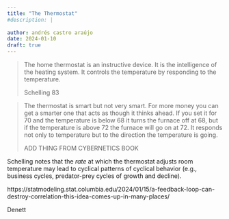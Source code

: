 ```yaml
---
title: "The Thermostat"
#description: |
  
author: andrés castro araújo
date: 2024-01-10
draft: true
---
```


> The home thermostat is an instructive device. It is the intelligence of the heating system. It controls the temperature by responding to the temperature.
>
> Schelling 83


> The thermostat is smart but not very smart. For more money you can get a smarter one that acts as though it thinks
ahead. If you set it for 70 and the temperature is below 68 it
turns the furnace off at 68, but if the temperature is above 72
the furnace will go on at 72. It responds not only to temperature
but to the direction the temperature is going.
>
> ADD THING FROM CYBERNETICS BOOK

Schelling  notes that the _rate_ at which the thermostat adjusts room temperature may lead to cyclical patterns of cyclical behavior (e.g., business cycles, predator-prey cycles of growth and decline). 



https://statmodeling.stat.columbia.edu/2024/01/15/a-feedback-loop-can-destroy-correlation-this-idea-comes-up-in-many-places/


Denett
